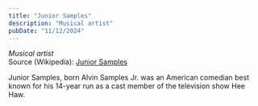```yaml
---
title: "Junior Samples"
description: "Musical artist"
pubDate: "11/12/2024"
---
```


*Musical artist*  
Source (Wikipedia): [Junior Samples][1]

Junior Samples, born Alvin Samples Jr. was an American comedian best known for his 14-year run as a cast member of the television show Hee Haw.

[1]: https://en.wikipedia.org/wiki/Junior_Samples
